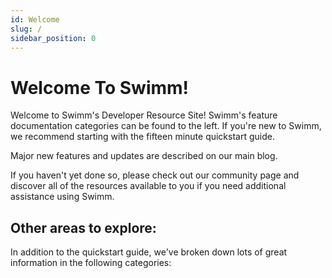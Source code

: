 ```yaml
---
id: Welcome
slug: /
sidebar_position: 0
---
```


# Welcome To Swimm!

Welcome to Swimm's Developer Resource Site! Swimm's feature documentation categories can be found to the
left. If you're new to Swimm, we recommend starting with <Link to='/docs/quickstart'>the fifteen minute quickstart guide</Link>.

Major new features and updates are described on our <Link href="https://swimm.io/blog">main blog</Link>.

If you haven't yet done so, please check out our <Link to="/community">community page</Link> and discover all of
the resources available to you if you need additional assistance using Swimm. 

## Other areas to explore:

In addition to the <Link to="/docs/quickstart">quickstart guide</Link>, we've broken down lots of great
information in the following categories:

<HomepageFeatures />
